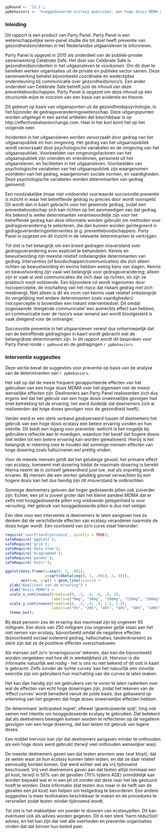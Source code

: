 
```r

ppRound <- '15.1';
ppBehaviors <- 'hooggedoseerde ecstasy gebruiken, een hoge dosis MDMA gebruiken, en ecstasy laten testen';

```

### Inleiding

Dit rapport is een product van Party Panel. Party Panel is een wetenschappelijke semi-panel studie die tot doel heeft preventie van gezondheidsincidenten in het Nederlandse uitgaansleven te informeren.

Party Panel is opgezet in 2015 als onderdeel van de publiek-private samenwerking Celebrate Safe. Het doel van Celebrate Safe is gezondheidsincidenten in het uitgaansleven te voorkomen. Om dit doel te bereiken werken organisaties uit de private en publieke sector samen. Deze samenwerking behelst bijvoorbeeld coordinatie en wederzijdse ondersteuning bij communicatie over gezondheidsrisico's. Een ander onderdeel van Celebrate Safe betreft juist de inhoud van deze preventieboodschappen. Party Panel is opgezet om deze inhoud op een structurele wijze te voorzien van een basis van evidentie en theorie.

Dit gebeurt op basis van uitganspunten uit de gezondheidspsychologie, in het bijzonder de gedragsveranderingswetenschap. Deze uitgangspunten worden uitgelegd in een aantal artikelen dat beschikbaar is op http://effectivebehaviorchange.com. Heel in het kort komt het op het volgende neer.

Incidenten in het uitgaansleven worden veroorzaakt door gedrag van het uitgaanspubliek en hun omgeving. Het gedrag van het uitgaanspubliek wordt veroorzaakt door psychologische variabelen en de omgeving van het uitgaanspubliek. Voorbeelden van omgevingsfactoren van het uitgaanspubliek zijn vrienden en vriendinnen, personeel uit het uitgaansleven, en faciliteiten in het uitgaansleven. Voorbeelden van psychologische variabelen van het uitgaanspubliek zijn waargenomen voordelen van het gedrag, waargenomen sociale normen, en vaardigheden. Deze psychologische variabelen worden determinanten van gedrag genoemd.

Een noodzakelijke (maar niet voldoende) voorwaarde succesvolle preventie is inzicht in waar het betreffende gedrag nu precies door wordt voorspeld. Dit wordt dan in kaart gebracht voor het gewenste gedrag, zodat een preventieboodschap zich kan richten op het aanmoedigen van dat gedrag. Als bekend is welke determinanten verantwoordelijk zijn voor het betreffende gedrag kan deze informatie worden gebruikt om methoden voor gedragsverandering te selecteren, die dan kunnen worden geïntegreerd in gedragsveranderingsinterventies (e.g. preventieboodschappen). Party Panel is opgezet om dit inzicht in de relevante determinanten te verkrijgen.

Tot slot is het belangrijk om een breed gedragen misverstand over gedragsverandering even expliciet te behandelen. Kennis en bewustwording zijn meestal relatief onbelangrijke determinanten van gedrag. Interventies (of boodschappen/communicaties) die zich alleen richten op bewustwording en kennis hebben weinig kans van slagen. Kennis en bewustwording zijn vaak wel belangrijk voor gedragsverandering; alleen zijn er vaak al veel communicaties die zich daar op richten, en zijn ze praktisch nooit voldoende. Een bijzondere rol wordt ingenomen door risicoperceptie, de inschatting van het risico dat riskant gedrag met zich meebrengt. Niet alleen is dit als vorm van kennis vaak relatief onbelangrijk (in vergelijking met andere determinanten zoals vaardigheden): risicoperceptie is bovendien een riskant interventiedoel. Dit omdat zogenaamde 'dreigende communicatie' een averechts effect kan hebben, en communicatie over de risico's waar iemand aan wordt blootgesteld is vaak dreigend voor de ontvanger.

Succesvolle preventie in het uitgaansleven vereist dus onherroepelijk dat van de betreffende gedragingen in kaart wordt gebracht wat de belangrijkste determinanten zijn. In dit rapport wordt dit besproken voor Party Panel ronde `r ppRound` en de gedragingen `r ppBehaviors`.

### Interventie suggesties

Deze sectie bevat de suggesties voor preventie op basis van de analyse van de determinanten van `r ppBehaviors`.

Het valt op dat de meest frequent gerapporteerde effecten van het gebruiken van een hoge dosis MDMA over het algemeen niet de meest wenselijke effecten zijn. Deelnemers aan Party Panel realiseerden zich dus ergens wel dat het gebruik van een hoge dosis onwenselijke gevolgen had (met betrekking tot de ervaring; het werd duidelijk dat deelnemers zich al realiseerden dat hoge doses gevolgen voor de gezondheid heeft).

Verder werd er een sterk verband geobserveerd tussen of deelnemers het gebruik van een hoge dosis ecstasy een betere ervaring vonden en hun intentie. Dit biedt een ingang voor preventie: wellicht is het mogelijk bij gebruikers reflectie aan te moedigen, waardoor het besef dat hogere doses niet leiden tot een betere ervaring kan worden gerealiseerd. Hierbij is het belangrijk er rekening mee te houden dat sommige mensen effecten van hoge dosering zoals hallucineren *wel* prettig vinden.

Voor de meeste mensen geldt dat het gelukkige gevoel, het primaire effect van ecstasy, toeneemt met dosering totdat de maximale dosering is bereikt Hierna neemt de in zichzelf gekeerdheid juist toe, wat als onprettig wordt ervaren. Bij mensen die een sterker gelukkig gevoel verwachten bij een hogere dosis kan het dus handig zijn dit misverstand te ontkrachten.

Sommige deelnemers geloven dat hoger gedoseerde pillen ook zuiverder zijn. Echter, een pil is zoveel groter dan het kleine aandeel MDMA dat er zelfs met hooggedoseerde pillen nog voldoende gelegenheid is voor vervuiling. Het gebruik van hooggedoseerde pillen is dus niet veiliger.

Een idee voor een interventie is deelnemers te laten aangeven hoe ze denken dat de verschillende effecten van ecstasy veranderen naarmate de dosis hoger wordt. Een voorbeeld van zo'n curve staat hieronder:

```r

require('userfriendlyscience', quietly = TRUE);
safeRequire('ggplot2');
safeRequire('grid');
safeRequire('data.tree');
safeRequire('DiagrammeR');
safeRequire('pander');
safeRequire('knitr');

ggplot(data.frame(x=seq(0, 1, .001),
                  y=sqrt(dbeta(seq(0, 1, .001), 2, 4))),
       aes(x=x, y=y)) + geom_line(size=1) +
  ylab("Kwaliteit van de ervaring") +
  xlab("Dosis MDMA") +
  scale_x_continuous(breaks=c(0, .2, .4, .6, .8, 1),
                     labels=c("0mg", "50mg", "100mg", "150mg", "200mg", "250mg")) +
  scale_y_continuous(breaks=c(0, .3, .6, .9, 1.2, 1.5),
                     labels=c("0%", "20%", "40%", "60%", "80%", "100%")) +
  theme_bw();

```

Bij deze persoon zou de ervaring dus maximaal zijn bij ongeveer 65 milligram. Een dosis van 250 milligram zou ongeveer gelijk staan aan het niet nemen van ecstasy, bijvoorbeeld omdat de negatieve effecten (bijvoorbeeld sociaal isolerend gedrag, hallucinaties, tandenknarsen) zo sterk zijn dat ze de positieve effecten overschaduwen.

Als mensen zelf zo'n 'ervaringscurve' tekenen, dan kan die bijvoorbeeld worden vergeleken met hoe dit in werkelijkheid zit. Hiervoor is die informatie natuurlijk wel nodig - het is ons nu niet bekend of dit ooit in kaart is gebracht. Zelfs zonder de 'echte curves' kan het natuurlijk een zinvolle exercitie zijn om gebruikers hun inschatting van die curves te laten maken.

Het kan dan handig zijn om gebruikers van te voren te laten nadenken over wat de effecten van echt hoge doseringen zijn, zodat het tekenen van de 'effect curves' wordt benaderd vanuit de juiste basis, dus gebaseerd op erkenning van het gegeven dat hoge doses onwenselijke effecten hebben.

De determinant 'anticipated regret', oftewel 'geanticipeerde spijt', hing ook samen met intentie om hooggedoseerde ecstasy te gebruiken. Dat betekent dat als deelnemers bewogen kunnen worden te reflecteren op de negatieve gevolgen van een hoge dosering, dat kan leiden tot gebruik van lagere doses.

Een middel hiervoor kan zijn dat deelnemers aangaven minder te onthouden als een hoge dosis werd gebruikt (terwijl veel onthouden wenselijker was).

De meeste deelnemers gaven aan dat testen anoniem was (wat klopt), dat ze weten waar ze hun ecstasy kunnen laten testen, en dat ze daar relatief eenvoudig konden komen. Dat werd echter wel als vrij tijdrovend beschouwd. Vrij veel deelnemers gaven aan dat testen altijd minimaal een pil kost, terwijl in 50% van de gevallen (70% tijdens ADE) onmiddelijk kan worden bepaald wat er in een pil zit zonder dat deze naar het lab gestuurd hoeft te worden. Deze informatie (dat testen dus maar in de helft van de gevallen een pil kost) kan helpen om testgedrag te bevorderen. Een andere suggesties is meer testlokaties beschikbaar te maken en de procedures te versnellen zodat testen minder tijdrovend wordt.

Tot slot is het makkelijker om poeder te doseren van ecstasypillen. Dit kan eventueel ook als advies worden gegeven. Dit is een sterk 'harm reduction' advies, en het kan zijn dat niet alle overheden en preventie-organisaties vinden dat dat binnen hun beleid past.

<!--
- Als mensen het een betere ervaring vinden, is hun intentie (natuurlijk) veel hoger. Maar, als ze er over nadenken, realiseren ze zich misschien dat de ervaring niet noodzakelijk beter is door die hogere dosis. Dit kan een ingang bieden (let wel: sommigen vinden die dingen, e.g. hallucineren, wel wenselijk).
- Gelukkig gevoel wordt sterker tot de optimale dosis. Daarna neemt het in jezelf gekeerd zijn toe. (Voor de meeste mensen.) Mensen die een sterker gelukkig gevoel verwachten hebben een hogere intentie; dit kun je dus ontkrachten (voor de meeste mensen).
- Mensen die denken dat een hoge dosis niet ongezonder is, hebben een hogere intentie; maar bijna iedereen snapt dat een hoge dosis ongezonder is. Dus hier kun je niet echt iets mee qua interventie.
- Contact maken hangt positief samen

- Bottom line 0: wat is een hoge dosering?

- Bottom line 1: ontkrachten van onrealistische ideeen.

- Bottom line 2: dosis in een pil zegt niets over al die dingen. Want het gewicht van een pil is zoveel groter dan dat van de MDMA dat er nog voldoende ruimte is voor vervuiling.

-- Testen: 50% gelijk uitslag, dan kost het ook geen pil. Tijdens ADE 70%. En onmiddelijk uitslag dus.

Grafiekjes met gevolgen: dus hoe de curves lopen. Dat kan ook een interventie zijn: mensen kunnen zelf de curve bepalen, en dat kun je dan vergelijken.

- XTC is hetzelfde als MDMA in poedervorm; maar poedervorm is makkelijker te doseren. Als je een gram koopt, en in 10 porties doet, heb je 87 mg. Voor iemand van 50-75 mg is dat de optimale dosis als je effecten en schadelijkheid balanceert.

- En geen glow-in-the-dark stoffen in XTC pillen heb je niet - fel fluoriserende stoffen ook niet.

- Anticipated regret lijkt zinvol; er is een negatief verband tussen spijt en attitude/intentie.

- Als mensen een hogere dosis gebruiken, onthouden ze minder. Als dat hun ervaring is, is hun intentie lager. Ze vinden het prettiger om meer te onthouden. Dit uitleggen kan dus effectief zijn.
- 

-->
